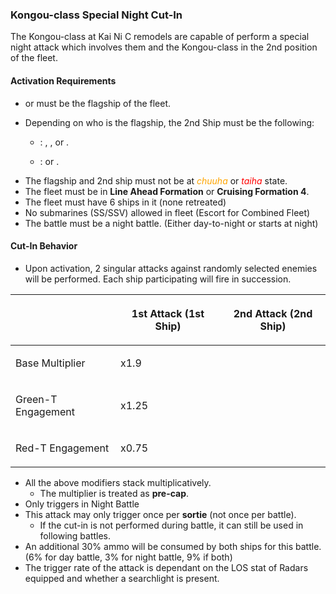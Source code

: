 ===Kongou-class Special Night Cut-In===
The Kongou-class at Kai Ni C remodels are capable of perform a special night attack which involves them and the Kongou-class in the 2nd position of the fleet.
====Activation Requirements====
*{{ShipLink|Kongou/Kai Ni C}} or {{ShipLink|Hiei/Kai Ni C}} must be the flagship of the fleet.
* Depending on who is the flagship, the 2nd Ship must be the following:
**{{ShipLink|Kongou/Kai Ni C}}: {{ShipLink|Hiei/Kai Ni C}}, {{ShipLink|Haruna/Kai Ni}}, or {{ShipLink|Warspite}}.
**{{ShipLink|Hiei/Kai Ni C}}: {{ShipLink|Kongou/Kai Ni C}} or {{ShipLink|Kirishima/Kai Ni}}.
*The flagship and 2nd ship must not be at <span style="color:orange;">''chuuha''</span> or <span style="color:red;">''taiha''</span> state.
*The fleet must be in '''Line Ahead Formation''' or '''Cruising Formation 4'''.
*The fleet must have 6 ships in it (none retreated)
*No submarines (SS/SSV) allowed in fleet (Escort for Combined Fleet)
*The battle must be a night battle. (Either day-to-night or starts at night)

====Cut-In Behavior====
*Upon activation, 2 singular attacks against randomly selected enemies will be performed. Each ship participating will fire in succession.
{|class="wikitable" style="width:100%; text-align: center; vertical-align: middle;"
|-
! style="width: 25%;" |
! style="width: 25%;" | 1st Attack (1st Ship)
! style="width: 25%;" | 2nd Attack (2nd Ship)
|-
! Base Multiplier
| colspan="3"|x1.9
|-
! Green-T Engagement
| colspan="3"|x1.25
|-
! Red-T Engagement
| colspan="3"|x0.75
|}

*All the above modifiers stack multiplicatively.
**The multiplier is treated as '''pre-cap'''.
*Only triggers in Night Battle
*This attack may only trigger once per '''sortie''' (not once per battle).
**If the cut-in is not performed during battle, it can still be used in following battles.
*An additional 30% ammo will be consumed by both ships for this battle. (6% for day battle, 3% for night battle, 9% if both)
*The trigger rate of the attack is dependant on the LOS stat of Radars equipped and whether a searchlight is present.